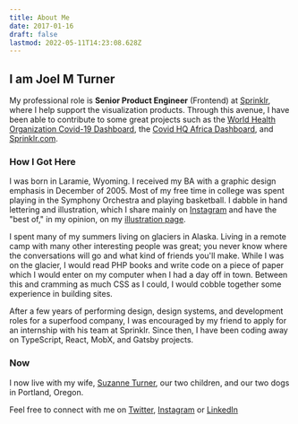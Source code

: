 ```yaml
---
title: About Me
date: 2017-01-16
draft: false
lastmod: 2022-05-11T14:23:08.628Z
---
```


## I am Joel M Turner

My professional role is **Senior Product Engineer** (Frontend) at [Sprinklr](https://sprinklr.com), where I help support the visualization products. Through this avenue, I have been able to contribute to some great projects such as the [World Health Organization Covid-19 Dashboard](https://covid19.who.int/), the [Covid HQ Africa Dashboard](https://tracker.covidhqafrica.com/), and [Sprinklr.com](https://sprinklr.com).

### How I Got Here

I was born in Laramie, Wyoming. I received my BA with a graphic design emphasis in December of 2005. Most of my free time in college was spent playing in the Symphony Orchestra and playing basketball. I dabble in hand lettering and illustration, which I share mainly on [Instagram](https://www.instagram.com/joelmturner/) and have the "best of," in my opinion, on my [illustration page](/illustration).

I spent many of my summers living on glaciers in Alaska. Living in a remote camp with many other interesting people was great; you never know where the conversations will go and what kind of friends you'll make. While I was on the glacier, I would read PHP books and write code on a piece of paper which I would enter on my computer when I had a day off in town. Between this and cramming as much CSS as I could, I would cobble together some experience in building sites.

After a few years of performing design, design systems, and development roles for a superfood company, I was encouraged by my friend to apply for an internship with his team at Sprinklr. Since then, I have been coding away on TypeScript, React, MobX, and Gatsby projects.

### Now

I now live with my wife, [Suzanne Turner](http://inclinedcreative.com "Suzanne Turner InclinedCreative"), our two children, and our two dogs in Portland, Oregon.

Feel free to connect with me on [Twitter](https://twitter.com/joelmturner), [Instagram](https://www.instagram.com/joelmturner/) or [LinkedIn](http://www.linkedin.com/in/joelmturner)

